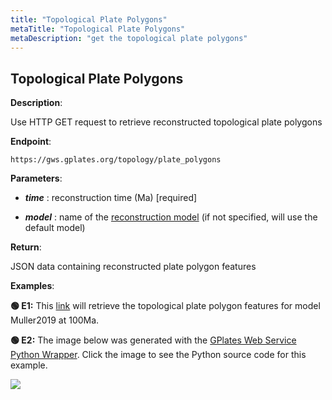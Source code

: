 ```yaml
---
title: "Topological Plate Polygons"
metaTitle: "Topological Plate Polygons"
metaDescription: "get the topological plate polygons"
---
```


## Topological Plate Polygons

**Description**:

Use HTTP GET request to retrieve reconstructed topological plate polygons

**Endpoint**:

    https://gws.gplates.org/topology/plate_polygons    
    
**Parameters**:

- ***time*** : reconstruction time (Ma) [required]

- ***model*** : name of the [reconstruction model](/models) (if not specified, will use the default model)

**Return**:

JSON data containing reconstructed plate polygon features

**Examples**: 

**&#128994; E1:** This [link](https://gws.gplates.org/topology/plate_polygons?time=100&model=muller2019) will retrieve the topological plate polygon features for model Muller2019 at 100Ma.

**&#128994; E2:** The image below was generated with the [GPlates Web Service Python Wrapper](https://github.com/michaelchin/gwspy). Click the image to see the Python source code for this example.

[![](https://raw.githubusercontent.com/michaelchin/gwspy/main/examples/output/plot_topological_plate_polygons.png)](https://github.com/michaelchin/gwspy/blob/main/examples/plot_topological_plate_polygons.py)
